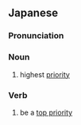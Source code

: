 ==Japanese==
{{ja-kanjitab|さい|ゆう|せん|yomi=on}}

===Pronunciation===
{{ja-pron|さいゆうせん|y=on}}

===Noun===
{{ja-noun|さいゆうせん}}

# highest [[priority]]

===Verb===
{{ja-verb-suru|tr=intrans|さいゆうせん}}

# be a [[top priority]]